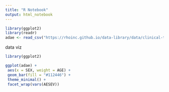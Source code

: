 ```yaml
---
title: "R Notebook"
output: html_notebook
---
```




```r
library(ggplot2)
library(readr)
adae <- read_csv("https://rhoinc.github.io/data-library/data/clinical-trials/adam/adae.csv")
```


data viz

```r

library(ggplot2)

ggplot(adae) +
 aes(x = SEX, weight = AGE) +
 geom_bar(fill = "#112446") +
 theme_minimal() +
 facet_wrap(vars(AESEV))

```

